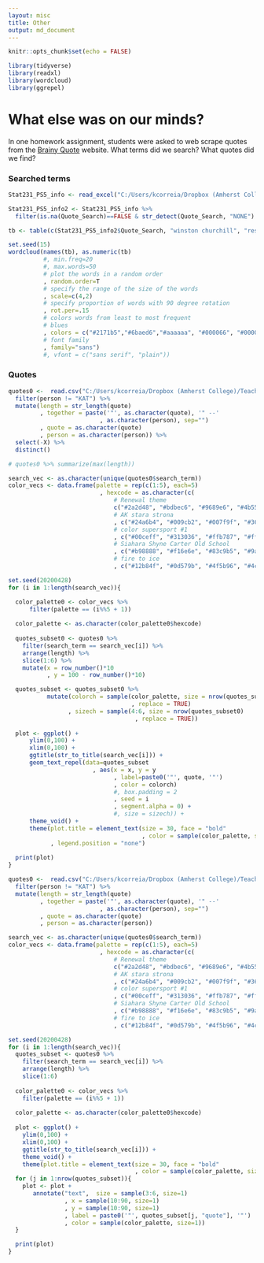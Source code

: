 ```yaml
---
layout: misc
title: Other
output: md_document
---
```


```r
knitr::opts_chunk$set(echo = FALSE)

library(tidyverse)
library(readxl)
library(wordcloud)
library(ggrepel)
```

# What else was on our minds?  

In one homework assignment, students were asked to web scrape quotes from the [Brainy Quote](https://www.brainyquote.com/ "Brainy Quote") website.  What terms did we search?  What quotes did we find?

### Searched terms

```r
Stat231_PS5_info <- read_excel("C:/Users/kcorreia/Dropbox (Amherst College)/Teaching/Spring 2020/Stat231/Calendar Project/Stat231_PS5_info.xlsx") 

Stat231_PS5_info2 <- Stat231_PS5_info %>%
  filter(is.na(Quote_Search)==FALSE & str_detect(Quote_Search, "NONE") == FALSE)

tb <- table(c(Stat231_PS5_info2$Quote_Search, "winston churchill", "resilience"))

set.seed(15)
wordcloud(names(tb), as.numeric(tb)
          #, min.freq=20
          #, max.words=50
          # plot the words in a random order
          , random.order=T
          # specify the range of the size of the words
          , scale=c(4,2)
          # specify proportion of words with 90 degree rotation
          , rot.per=.15
          # colors words from least to most frequent
          # blues
          , colors = c("#2171b5","#6baed6","#aaaaaa", "#000066", "#00004c")
          # font family
          , family="sans")
          #, vfont = c("sans serif", "plain"))
```


### Quotes

```r
quotes0 <-  read.csv("C:/Users/kcorreia/Dropbox (Amherst College)/Teaching/Spring 2020/Stat231/Calendar Project/all_quotes.csv") %>%
  filter(person != "KAT") %>%
  mutate(length = str_length(quote)
         , together = paste('"', as.character(quote), '" --'
                          , as.character(person), sep="")
         , quote = as.character(quote)
         , person = as.character(person)) %>%
  select(-X) %>%
  distinct()

# quotes0 %>% summarize(max(length))

search_vec <- as.character(unique(quotes0$search_term))
color_vecs <- data.frame(palette = rep(c(1:5), each=5)
                          , hexcode = as.character(c(
                              # Renewal theme
                              c("#2a2d48", "#bdbec6", "#9689e6", "#4b55ad", "#707186")
                              # AK stara strona
                              , c("#24a6b4", "#009cb2", "#007f9f", "#363636", "#434343")
                              # color supersport #1
                              , c("#00ceff", "#313036", "#ffb787", "#ff4133", "#96abff")
                              # Siahara Shyne Carter Old School
                              , c("#b98888", "#f16e6e", "#83c9b5", "#9a9db3", "#c4b8b1")
                              # fire to ice
                              , c("#12b84f", "#0d579b", "#4f5b96", "#4c3d79", "#643f7d"))))

set.seed(20200428)
for (i in 1:length(search_vec)){

  color_palette0 <- color_vecs %>% 
      filter(palette == (i%%5 + 1))
    
  color_palette <- as.character(color_palette0$hexcode)
 
  quotes_subset0 <- quotes0 %>%
    filter(search_term == search_vec[i]) %>%
    arrange(length) %>%
    slice(1:6) %>%
    mutate(x = row_number()*10
           , y = 100 - row_number()*10)

  quotes_subset <- quotes_subset0 %>%
           mutate(colorch = sample(color_palette, size = nrow(quotes_subset0)
                                   , replace = TRUE)
                 , sizech = sample(4:6, size = nrow(quotes_subset0)
                                    , replace = TRUE))
 
  plot <- ggplot() + 
      ylim(0,100) +
      xlim(0,100) +
      ggtitle(str_to_title(search_vec[i])) + 
      geom_text_repel(data=quotes_subset
                        , aes(x = x, y = y
                              , label=paste0('"', quote, '"')
                              , color = colorch)
                              #, box.padding = 2
                              , seed = i
                              , segment.alpha = 0) +
                              #, size = sizech)) +
      theme_void() + 
      theme(plot.title = element_text(size = 30, face = "bold"
                                      , color = sample(color_palette, size=1))
            , legend.position = "none") 
  
  print(plot)
}
```


```r
quotes0 <-  read.csv("C:/Users/kcorreia/Dropbox (Amherst College)/Teaching/Spring 2020/Stat231/Calendar Project/all_quotes.csv") %>%
  filter(person != "KAT") %>%
  mutate(length = str_length(quote)
         , together = paste('"', as.character(quote), '" --'
                          , as.character(person), sep="")
         , quote = as.character(quote)
         , person = as.character(person)) 

search_vec <- as.character(unique(quotes0$search_term))
color_vecs <- data.frame(palette = rep(c(1:5), each=5)
                          , hexcode = as.character(c(
                              # Renewal theme
                              c("#2a2d48", "#bdbec6", "#9689e6", "#4b55ad", "#707186")
                              # AK stara strona
                              , c("#24a6b4", "#009cb2", "#007f9f", "#363636", "#434343")
                              # color supersport #1
                              , c("#00ceff", "#313036", "#ffb787", "#ff4133", "#96abff")
                              # Siahara Shyne Carter Old School
                              , c("#b98888", "#f16e6e", "#83c9b5", "#9a9db3", "#c4b8b1")
                              # fire to ice
                              , c("#12b84f", "#0d579b", "#4f5b96", "#4c3d79", "#643f7d"))))

set.seed(20200428)
for (i in 1:length(search_vec)){
  quotes_subset <- quotes0 %>%
    filter(search_term == search_vec[i]) %>%
    arrange(length) %>%
    slice(1:6)
  
  color_palette0 <- color_vecs %>% 
    filter(palette == (i%%5 + 1))
  
  color_palette <- as.character(color_palette0$hexcode)
  
  plot <- ggplot() + 
    ylim(0,100) +
    xlim(0,100) +
    ggtitle(str_to_title(search_vec[i])) + 
    theme_void() + 
    theme(plot.title = element_text(size = 30, face = "bold"
                                    , color = sample(color_palette, size=1)))
  for (j in 1:nrow(quotes_subset)){
    plot <- plot +
       annotate("text",  size = sample(3:6, size=1)
                , x = sample(10:90, size=1)
                , y = sample(10:90, size=1)
                , label = paste0('"', quotes_subset[j, "quote"], '"')
                , color = sample(color_palette, size=1))
  }    

  print(plot)
}

```
